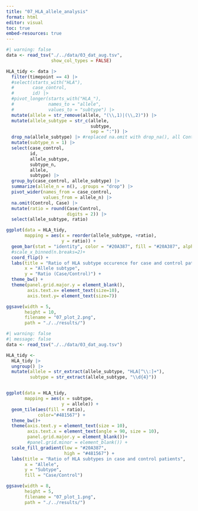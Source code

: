 ```yaml
---
title: "07_HLA_allele_analysis"
format: html
editor: visual
toc: true
embed-resources: true
---
```


```r
#| warning: false
data <- read_tsv("./../data/03_dat_aug.tsv",
                 show_col_types = FALSE)

HLA_tidy <- data |> 
  filter(timepoint == 4) |> 
  #select(starts_with("HLA"),
  #       case_control,
  #       id) |>
  #pivot_longer(starts_with("HLA_"), 
  #             names_to = "allele",
  #             values_to = "subtype") |>
  mutate(allele = str_remove(allele, "(\\,1)|(\\,2)")) |>
  mutate(allele_subtype = str_c(allele,
                                subtype,
                                sep = ":")) |> 
  drop_na(allele_subtype) |> #replaced na.omit with drop_na(), all Control case would be removed
  mutate(subtype_n = 1) |>
  select(case_control,
         id,
         allele_subtype,
         subtype_n,
         allele,
         subtype) |> 
  group_by(case_control, allele_subtype) |>
  summarize(allele_n = n(), .groups = "drop") |> 
  pivot_wider(names_from = case_control,
              values_from = allele_n) |> 
  na.omit(Control, Case) |> 
  mutate(ratio = round(Case/Control, 
                       digits = 2)) |>
  select(allele_subtype, ratio)

ggplot(data = HLA_tidy,
       mapping = aes(x = reorder(allele_subtype, +ratio),
                     y = ratio)) + 
  geom_bar(stat = "identity", color = "#20A387", fill = "#20A387", alpha = 0.8) + 
  #scale_x_binned(n.breaks=2)+
  coord_flip() + 
  labs(title = "Ratio of HLA subtype occurence for case and control patients",
       x = "Allele subtype",
       y = "Ratio (Case/Control)") + 
  theme_bw() + 
  theme(panel.grid.major.y = element_blank(),
        axis.text.x= element_text(size=10),
        axis.text.y= element_text(size=7))

ggsave(width = 5,
       height = 10,
       filename = "07_plot_2.png",
       path = "./../results/")
```

```r
#| warning: false
#| message: false
data <- read_tsv("./../data/03_dat_aug.tsv")

HLA_tidy <-
  HLA_tidy |>
  ungroup() |>
  mutate(allele = str_extract(allele_subtype, "HLA[^\\:]+"),
         subtype = str_extract(allele_subtype, "\\d{4}"))


ggplot(data = HLA_tidy,
       mapping = aes(x = subtype,
                     y = allele)) +
  geom_tile(aes(fill = ratio),
            color="#481567") + 
  theme_bw()+
  theme(axis.text.y = element_text(size = 10),
        axis.text.x = element_text(angle = 90, size = 10),
        panel.grid.major.y = element_blank())+
        #panel.grid.minor = element_blank()) +
  scale_fill_gradient(low = "#20A387",
                      high = "#481567") + 
  labs(title = "Ratio of HLA subtypes in case and control patients",
       x = "Allele",
       y = "Subtype",
       fill = "Case/Control")

ggsave(width = 8,
       height = 5,
       filename = "07_plot_1.png",
       path = "./../results/")
```
